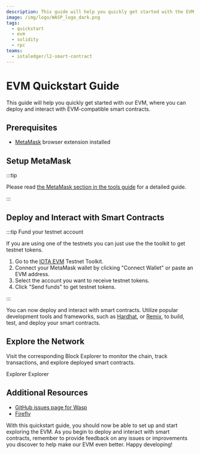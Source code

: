```yaml
---
description: This guide will help you quickly get started with the EVM
image: /img/logo/WASP_logo_dark.png
tags:
  - quickstart
  - evm
  - solidity
  - rpc
teams:
  - iotaledger/l2-smart-contract
---
```



# EVM Quickstart Guide

This guide will help you quickly get started with our EVM, where you can deploy and interact with EVM-compatible smart contracts.

## Prerequisites

-   [MetaMask](https://metamask.io/) browser extension installed

## Setup MetaMask

<MetamaskButtons />

:::tip

Please read [the MetaMask section in the tools guide](tools.mdx#metamask) for a detailed guide.

:::

## Deploy and Interact with Smart Contracts

:::tip Fund your testnet account

If you are using one of the testnets you can just use the the toolkit to get testnet tokens.

1. Go to the [IOTA EVM](https://evm-toolkit.evm.testnet.iotaledger.net) Testnet Toolkit.
2. Connect your MetaMask wallet by clicking "Connect Wallet" or paste an EVM address.
3. Select the account you want to receive testnet tokens.
4. Click "Send funds" to get testnet tokens.

:::

You can now deploy and interact with smart contracts. Utilize popular development tools and frameworks, such as [Hardhat](https://hardhat.org/), or [Remix](https://remix.ethereum.org/), to build, test, and deploy your smart contracts.

<DeployAdmonition />

## Explore the Network

Visit the corresponding Block Explorer to monitor the chain, track transactions, and explore deployed smart contracts.

<Tabs groupId="network" queryString>
    <TabItem value="iota" label="IOTA EVM">
        <Link to={Networks['iota'].evm.blockExplorerUrls[0]}>Explorer</Link>
    </TabItem>
    <TabItem value="iota_testnet" label="IOTA EVM Testnet">
        <Link to={Networks['iota_testnet'].evm.blockExplorerUrls[0]}>Explorer</Link>
    </TabItem>
</Tabs>

## Additional Resources

-   [GitHub issues page for Wasp](https://github.com/iotaledger/wasp/issues)
-   [Firefly](https://firefly.iota.org)

With this quickstart guide, you should now be able to set up and start exploring the EVM. As you begin to deploy and interact with smart contracts, remember to provide feedback on any issues or improvements you discover to help make our EVM even better. Happy developing!
